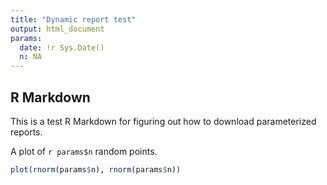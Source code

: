 ```yaml
---
title: "Dynamic report test"
output: html_document
params:
  date: !r Sys.Date()
  n: NA
---
```


## R Markdown

This is a test R Markdown for figuring out how to download parameterized reports.  


A plot of `r params$n` random points.

```r
plot(rnorm(params$n), rnorm(params$n))
```

